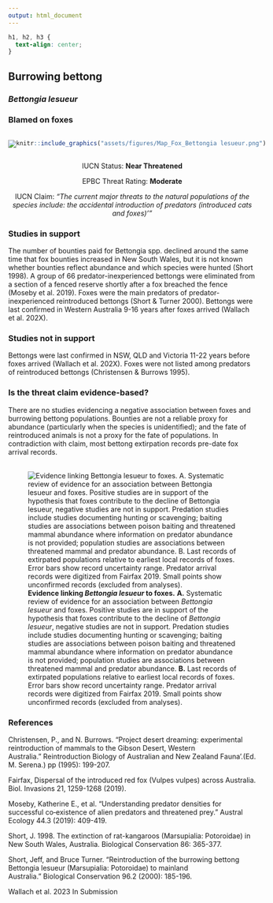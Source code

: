 ```yaml
---
output: html_document
---
```

```css
h1, h2, h3 {
  text-align: center;
}
```

## **Burrowing bettong**
### *Bettongia lesueur*
### Blamed on foxes

:::: {style="display: flex;"}

[![](assets/photos/Bettongia lesueur.png)](https://www.inaturalist.org/photos/96201616?size=original)

::: {}

:::

::: {}
  ```r
  knitr::include_graphics("assets/figures/Map_Fox_Bettongia lesueur.png")
  ```
:::

::::
<center>
IUCN Status: **Near Threatened**

EPBC Threat Rating: **Moderate**

IUCN Claim: *"The current major threats to the natural populations of the species include: the accidental introduction of predators (introduced cats and foxes)'"*

</center>

### Studies in support

The number of bounties paid for Bettongia spp. declined around the same time that fox bounties increased in New South Wales, but it is not known whether bounties reflect abundance and which species were hunted (Short 1998). A group of 66 predator-inexperienced bettongs were eliminated from a section of a fenced reserve shortly after a fox breached the fence (Moseby et al. 2019). Foxes were the main predators of predator-inexperienced reintroduced bettongs (Short & Turner 2000). Bettongs were last confirmed in Western Australia 9-16 years after foxes arrived (Wallach et al. 202X).

### Studies not in support

Bettongs were last confirmed in NSW, QLD and Victoria 11-22 years before foxes arrived (Wallach et al. 202X). Foxes were not listed among predators of reintroduced bettongs (Christensen & Burrows 1995).

### Is the threat claim evidence-based?

There are no studies evidencing a negative association between foxes and burrowing bettong populations. Bounties are not a reliable proxy for abundance (particularly when the species is unidentified); and the fate of reintroduced animals is not a proxy for the fate of populations. In contradiction with claim, most bettong extirpation records pre-date fox arrival records.
<br>
<br>

![**Evidence linking *Bettongia lesueur* to foxes.** **A.** Systematic review of evidence for an association between *Bettongia lesueur* and foxes. Positive studies are in support of the hypothesis that foxes contribute to the decline of *Bettongia lesueur*, negative studies are not in support. Predation studies include studies documenting hunting or scavenging; baiting studies are associations between poison baiting and threatened mammal abundance where information on predator abundance is not provided; population studies are associations between threatened mammal and predator abundance. **B.** Last records of extirpated populations relative to earliest local records of foxes. Error bars show record uncertainty range. Predator arrival records were digitized from Fairfax 2019. Small points show unconfirmed records (excluded from analyses).](assets/figures/Main_Evidence_Fox_Bettongia lesueur.png)

### References

Christensen, P., and N. Burrows. "Project desert dreaming: experimental reintroduction of mammals to the Gibson Desert, Western Australia." Reintroduction Biology of Australian and New Zealand Fauna’.(Ed. M. Serena.) pp (1995): 199-207.

Fairfax, Dispersal of the introduced red fox (Vulpes vulpes) across Australia. Biol. Invasions 21, 1259-1268 (2019).

Moseby, Katherine E., et al. "Understanding predator densities for successful co‐existence of alien predators and threatened prey." Austral Ecology 44.3 (2019): 409-419.

Short, J. 1998. The extinction of rat-kangaroos (Marsupialia: Potoroidae) in New South Wales, Australia. Biological Conservation 86: 365-377.

Short, Jeff, and Bruce Turner. "Reintroduction of the burrowing bettong Bettongia lesueur (Marsupialia: Potoroidae) to mainland Australia." Biological Conservation 96.2 (2000): 185-196.

Wallach et al. 2023 In Submission

